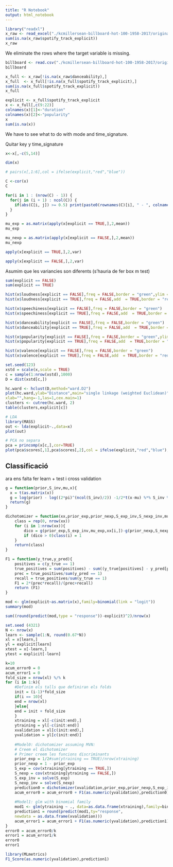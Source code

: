 ```yaml
---
title: "R Notebook"
output: html_notebook
---
```



```r
library("readxl")
x_raw <- read_excel("./kcmillersean-billboard-hot-100-1958-2017/original/Hot 100 Audio Features.xlsx")
sum(is.na(x_raw$spotify_track_explicit))
x_raw
```
We eliminate the rows where the target variable is missing.

```r
billboard <- read.csv("./kcmillersean-billboard-hot-100-1958-2017/original/Hot Stuff.csv",header = TRUE)
billboard
```


```r
x_full <- x_raw[!is.na(x_raw$danceability),]
x_full  <- x_full[!is.na(x_full$spotify_track_explicit),]
sum(is.na(x_full$spotify_track_explicit))
x_full
```

```r
explicit <- x_full$spotify_track_explicit
x <- x_full[,c(9:22)] 
colnames(x)[1]<-"duration"
colnames(x)[2]<-"popularity"
x
sum(is.na(x))
```
We have to see what to do with mode and time_signature.

Quitar key y time_signature
```r
x<-x[,-c(5,14)]
```

```r
dim(x)
```

```r
# pairs(x[,1:6],col = ifelse(explicit,"red","blue"))
```

```r
C <-cor(x)
C
```

```r
for(i in 1 : (nrow(C) - 1)) {
  for(j in (i + 1) : ncol(C)) {
    if(abs(C[i, j]) >= 0.5) print(paste0(rownames(C)[i], " - ", colnames(C)[j]))
  }
}
```



```r
mu_exp = as.matrix(apply(x[explicit == TRUE,],2,mean))
mu_exp
```

```r
mu_nexp = as.matrix(apply(x[explicit == FALSE,],2,mean))
mu_nexp
```

```r
apply(x[explicit == TRUE,],2,var)
```

```r
apply(x[explicit == FALSE,],2,var)
```

Asumim que les variancies son diferents (s'hauria de fer box m test)

```r
sum(explicit == FALSE)
sum(explicit == TRUE)
```
```r
hist(x$loudness[explicit == FALSE],freq = FALSE,border = "green",ylim = c(0,0.2))
hist(x$loudness[explicit == TRUE],freq = FALSE,add  = TRUE,border = "red",ylim = c(0,0.2))


```

```r
hist(x$speechiness[explicit == FALSE],freq = FALSE,border = "green")
hist(x$speechiness[explicit == TRUE],freq = FALSE,add  = TRUE,border = "red")
```
```r
hist(x$danceability[explicit == FALSE],freq = FALSE,border = "green")
hist(x$danceability[explicit == TRUE],freq = FALSE,add  = TRUE,border = "red")
```
```r
hist(x$popularity[explicit == FALSE],freq = FALSE,border = "green",ylim = c(0,0.05))
hist(x$popularity[explicit == TRUE],freq = FALSE,add  = TRUE,border = "red",ylim = c(0,0.05))
```
```r
hist(x$valence[explicit == FALSE],freq = FALSE,border = "green")
hist(x$valence[explicit == TRUE],freq = FALSE,add  = TRUE,border = "red") 
```

```r
set.seed(123)
xstd = scale(x,scale = TRUE)
c = sample(1:nrow(xstd),1000)
D = dist(xstd[c,])
```



```r
hc.ward <- hclust(D,method="ward.D2")
plot(hc.ward,ylab="Distance",main="single linkage (weighted Euclidean)",
xlab="",hang=-1,las=1,cex.main=1)
clusters <- cutree(hc.ward, 2)
table(clusters,explicit[c])
```

```r
# LDA
library(MASS)
out <- lda(explicit~.,data=x)
plot(out)
```


```r
# PCA no separa
pca = princomp(x[c,],cor=TRUE)
plot(pca$scores[,1],pca$scores[,2],col = ifelse(explicit,"red","blue"),asp = 1)
```


## Classificació

ara ens falta fer learn + test i cross validation

```r
g = function(prior,S_inv,mu,x){
  x = t(as.matrix(x))
  g = log(prior) - log((2*pi)^(ncol(S_inv)/2)) -1/2*t(x-mu) %*% S_inv %*% (x-mu)
  return(g)
}

dichotomizer = function(xx,prior_exp,prior_nexp,S_exp_inv,S_nexp_inv,mu_exp,mu_nexp){
    class = rep(0, nrow(xx))
    for (i in 1:nrow(xx)){
        dico = g(prior_exp,S_exp_inv,mu_exp,xx[i,])-g(prior_nexp,S_nexp_inv,mu_nexp,xx[i,])
        if (dico > 0)class(i) = 1 
    }
    return(class)
} 

F1 = function(y_true,y_pred){
    positives = c(y_true == 1)
    true_positives = sum(positives) - sum((y_true[positives] - y_pred[positives])^2)
    prec = true_positives/sum(y_pred == 1)
    recall = true_positives/sum(y_true == 1)
    F1 = 2*(prec*recall)/(prec+recall)
    return (F1)
}
```

```r
mod <- glm(explicit~as.matrix(x),family=binomial(link = "logit"))
summary(mod)
```

```r
sum((round(predict(mod,type = "response"))-explicit)^2)/nrow(x)
```

```r
set.seed (4321)
N <- nrow(x)
learn <- sample(1:N, round(0.67*N))
xl = x[learn,]
yl = explicit[learn]
xtest = x[-learn,]
ytest = explicit[-learn]
```

```r
k=10
acum_error0 = 0
acum_error1 = 0
fold_size = nrow(xl) %/% k
for (i in 1:k){
    #Definim els talls que definiran els folds
    init = (i-1)*fold_size
    if(i == 10){
    end = nrow(xl)
    }else{
    end = init + fold_size
    }
    xtraining = xl[-c(init:end),]
    ytraining = yl[-c(init:end)]
    xvalidation = xl[c(init:end),]
    yvalidation = yl[c(init:end)]
    
    #Model0: dichotomizer assuming MVN:
    # Creem el dichotomizer
    # Primer creem les funcions discriminants
    prior_exp = 1/2#sum(ytraining == TRUE)/nrow(xtraining)
    prior_nexp = 1 - prior_exp
    S_exp = cov(xtraining[ytraining == TRUE,])
    S_nexp = cov(xtraining[ytraining == FALSE,])
    S_exp_inv = solve(S_exp)
    S_nexp_inv = solve(S_nexp)
    prediction0 = dichotomizer(xvalidation,prior_exp,prior_nexp,S_exp_inv,S_nexp_inv,mu_exp,mu_nexp)
    acum_error0 = acum_error0 + F1(as.numeric(yvalidation),prediction0)
    
    #Model1: glm with binomial family
    mod1 <- glm(ytraining ~ ., data=as.data.frame(xtraining),family=binomial)
    prediction1 = round(predict(mod1,ty="response",
    newdata = as.data.frame(xvalidation)))
    acum_error1 = acum_error1 + F1(as.numeric(yvalidation),prediction1)
}
error0 = acum_error0/k
error1 = acum_error1/k
error0
error1
```

```r
library(MLmetrics)
F1_Score(as.numeric(yvalidation),prediction1)
```

```r

```






